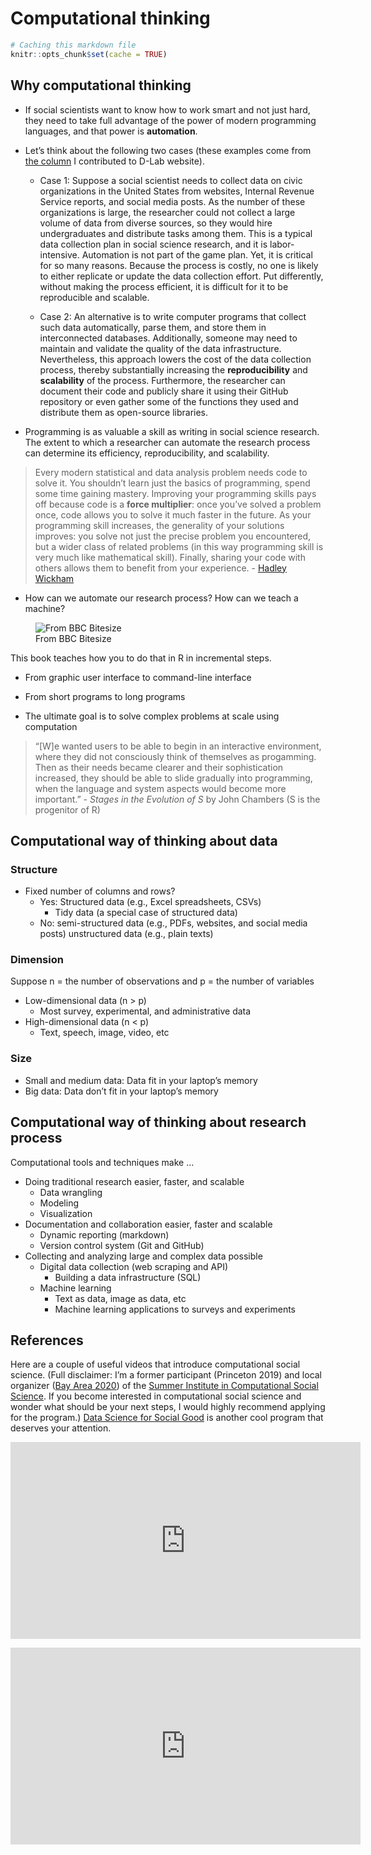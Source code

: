 
# Computational thinking {#motivation}

```r
# Caching this markdown file 
knitr::opts_chunk$set(cache = TRUE)
```

## Why computational thinking 

- If social scientists want to know how to work smart and not just hard, they need to take full advantage of the power of modern programming languages, and that power is **automation**.

- Let's think about the following two cases (these examples come from [the column](https://dlab.berkeley.edu/blog/why-teaching-social-scientists-how-code-professional-important) I contributed to D-Lab website).

  - Case 1: Suppose a social scientist needs to collect data on civic organizations in the United States from websites, Internal Revenue Service reports, and social media posts. As the number of these organizations is large, the researcher could not collect a large volume of data from diverse sources, so they would hire undergraduates and distribute tasks among them. This is a typical data collection plan in social science research, and it is labor-intensive. Automation is not part of the game plan. Yet, it is critical for so many reasons. Because the process is costly, no one is likely to either replicate or update the data collection effort. Put differently, without making the process efficient, it is difficult for it to be reproducible and scalable. 

  - Case 2: An alternative is to write computer programs that collect such data automatically, parse them, and store them in interconnected databases. Additionally, someone may need to maintain and validate the quality of the data infrastructure. Nevertheless, this approach lowers the cost of the data collection process, thereby substantially increasing the **reproducibility** and **scalability** of the process. Furthermore, the researcher can document their code and publicly share it using their GitHub repository or even gather some of the functions they used and distribute them as open-source libraries. 
  
- Programming is as valuable a skill as writing in social science research. The extent to which a researcher can automate the research process can determine its efficiency, reproducibility, and scalability.
  
> Every modern statistical and data analysis problem needs code to solve it. You shouldn’t learn just the basics of programming, spend some time gaining mastery. Improving your programming skills pays off because code is a **force multiplier**: once you’ve solved a problem once, code allows you to solve it much faster in the future. As your programming skill increases, the generality of your solutions improves: you solve not just the precise problem you encountered, but a wider class of related problems (in this way programming skill is very much like mathematical skill). Finally, sharing your code with others allows them to benefit from your experience. - [Hadley Wickham](https://imstat.org/2014/12/16/hadley-wickham-impact-the-world-by-being-useful/) 

- How can we automate our research process? How can we teach a machine?

![From BBC Bitesize](https://bam.files.bbci.co.uk/bam/live/content/znmb87h/large)

This book teaches how you to do that in R in incremental steps. 

* From graphic user interface to command-line interface 

* From short programs to long programs 

* The ultimate goal is to solve complex problems at scale using computation 

> "[W]e wanted users to be able to begin in an interactive environment, where they did not consciously think of themselves as progamming. Then as their needs became clearer and their sophistication increased, they should be able to slide gradually into programming, when the language and system aspects would become more important." - *Stages in the Evolution of S* by John Chambers (S is the progenitor of R)

## Computational way of thinking about data 

### Structure 

- Fixed number of columns and rows?
  - Yes: Structured data (e.g., Excel spreadsheets, CSVs)
    - Tidy data (a special case of structured data)
  - No: semi-structured data (e.g., PDFs, websites, and social media posts)
        unstructured data (e.g., plain texts)

### Dimension

Suppose n = the number of observations and p = the number of variables 

- Low-dimensional data (n > p)
  - Most survey, experimental, and administrative data 

- High-dimensional data (n < p)
  - Text, speech, image, video, etc  

### Size 

- Small and medium data: Data fit in your laptop's memory 
- Big data: Data don't fit in your laptop's memory

## Computational way of thinking about research process

Computational tools and techniques make ... 

- Doing traditional research easier, faster, and scalable
  - Data wrangling 
  - Modeling 
  - Visualization 

- Documentation and collaboration easier, faster and scalable 
  - Dynamic reporting (markdown)
  - Version control system (Git and GitHub)

- Collecting and analyzing large and complex data possible 
  - Digital data collection (web scraping and API)
      - Building a data infrastructure (SQL)
  - Machine learning 
      - Text as data, image as data, etc 
      - Machine learning applications to surveys and experiments 
      
## References 

Here are a couple of useful videos that introduce computational social science. (Full disclaimer: I'm a former participant (Princeton 2019) and local organizer ([Bay Area 2020](https://sicss.io/2020/bay_area/)) of the [Summer Institute in Computational Social Science](https://sicss.io/). If you become interested in computational social science and wonder what should be your next steps, I would highly recommend applying for the program.) [Data Science for Social Good](https://www.dssgfellowship.org/) is another cool program that deserves your attention.

```{=html}

<iframe width="560" height="315" src="https://www.youtube.com/embed/zGG9wPl1C5E" frameborder="0" allow="accelerometer; autoplay; clipboard-write; encrypted-media; gyroscope; picture-in-picture" allowfullscreen></iframe>

<p An Introduction to Computational Social Science, Summer Institute in Computational Social Science /p>

```

```{=html}

<iframe width="560" height="315" src="https://www.youtube.com/embed/GTUozT9qxVw" frameborder="0" allow="accelerometer; autoplay; clipboard-write; encrypted-media; gyroscope; picture-in-picture" allowfullscreen></iframe>

<p Rayid Ghani | Keynote: Using Data Science for Social Good: Examples, Opportunities, and Challenges /p>

```

